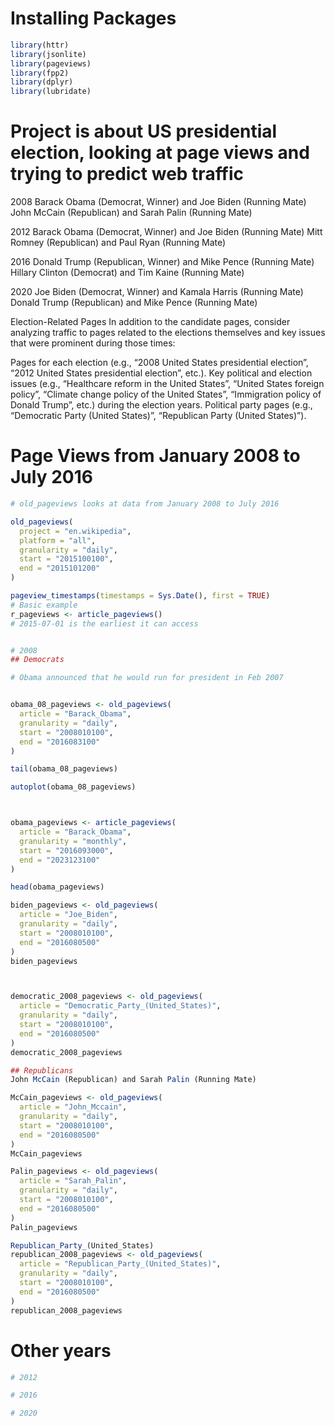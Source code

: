# Installing Packages
```{r}
library(httr)
library(jsonlite)
library(pageviews)
library(fpp2)
library(dplyr)
library(lubridate)
```
# Project is about US presidential election, looking at page views and trying to predict web traffic

2008
Barack Obama (Democrat, Winner) and Joe Biden (Running Mate)
John McCain (Republican) and Sarah Palin (Running Mate)

2012
Barack Obama (Democrat, Winner) and Joe Biden (Running Mate)
Mitt Romney (Republican) and Paul Ryan (Running Mate)

2016
Donald Trump (Republican, Winner) and Mike Pence (Running Mate)
Hillary Clinton (Democrat) and Tim Kaine (Running Mate)

2020
Joe Biden (Democrat, Winner) and Kamala Harris (Running Mate)
Donald Trump (Republican) and Mike Pence (Running Mate)

Election-Related Pages
In addition to the candidate pages, consider analyzing traffic to pages related to the elections themselves and key issues that were prominent during those times:

Pages for each election (e.g., "2008 United States presidential election", "2012 United States presidential election", etc.).
Key political and election issues (e.g., "Healthcare reform in the United States", "United States foreign policy", "Climate change policy of the United States", "Immigration policy of Donald Trump", etc.) during the election years.
Political party pages (e.g., "Democratic Party (United States)", "Republican Party (United States)").



# Page Views from January 2008 to July 2016
```{r}
# old_pageviews looks at data from January 2008 to July 2016

old_pageviews(
  project = "en.wikipedia",
  platform = "all",
  granularity = "daily",
  start = "2015100100",
  end = "2015101200"
)

pageview_timestamps(timestamps = Sys.Date(), first = TRUE)
# Basic example
r_pageviews <- article_pageviews()
# 2015-07-01 is the earliest it can access


# 2008
## Democrats

# Obama announced that he would run for president in Feb 2007


obama_08_pageviews <- old_pageviews(
  article = "Barack_Obama",
  granularity = "daily",
  start = "2008010100",
  end = "2016083100"
)

tail(obama_08_pageviews)

autoplot(obama_08_pageviews)



obama_pageviews <- article_pageviews(
  article = "Barack_Obama",
  granularity = "monthly",
  start = "2016093000",
  end = "2023123100"
)

head(obama_pageviews)

biden_pageviews <- old_pageviews(
  article = "Joe_Biden",
  granularity = "daily",
  start = "2008010100",
  end = "2016080500"
)
biden_pageviews



democratic_2008_pageviews <- old_pageviews(
  article = "Democratic_Party_(United_States)",
  granularity = "daily",
  start = "2008010100",
  end = "2016080500"
)
democratic_2008_pageviews

## Republicans
John McCain (Republican) and Sarah Palin (Running Mate)

McCain_pageviews <- old_pageviews(
  article = "John_Mccain",
  granularity = "daily",
  start = "2008010100",
  end = "2016080500"
)
McCain_pageviews

Palin_pageviews <- old_pageviews(
  article = "Sarah_Palin",
  granularity = "daily",
  start = "2008010100",
  end = "2016080500"
)
Palin_pageviews

Republican_Party_(United_States)
republican_2008_pageviews <- old_pageviews(
  article = "Republican_Party_(United_States)",
  granularity = "daily",
  start = "2008010100",
  end = "2016080500"
)
republican_2008_pageviews

```

# Other years
```{r}
# 2012

# 2016

# 2020
```